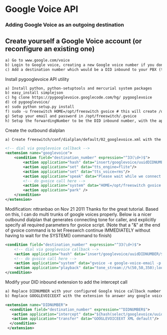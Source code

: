 
# Google Voice API 

 

### Adding Google Voice as an outgoing destination

## Create yourself a Google Voice account (or reconfigure an existing one)

```xml
a) Go to www.google.com/voice 
b) Login to Google voice, creating a new Google voice number if you don't have one yet
c) Add a destination number which would be a DID inbound to your PBX (this will be the number google voice calls back on when establishing the outbound call)
```

Install pygooglevoice API utility

```xml
a) Install python, python-setuptools and mercurial system packages
b) easy_install simplejson 
c) hg clone https://pygooglevoice.googlecode.com/hg/ pygooglevoice
d) cd pygooglevoice/
e) sudo python setup.py install
f) sudo -u freeswitch HOME=/opt/freeswitch gvoice # this will create /opt/freeswitch/.gvoice
g) Setup your email and password in /opt/freeswitch/.gvoice
h) Setup the forwardingNumber to be the DID inbound number, with the appropriate phoneType
```

Create the outbound dialplan

```xml
a) Create freeswitch/conf/dialplan/default/02_googlevoice.xml with the following contents (replacing DIDNUMBER with the number above):

<!-- dial via googlevoice callback -->
<extension name="googlevoice">
	<condition field="destination_number" expression="^33(\d+)$">
		<action application="hash" data="insert/googlevoice/uuidDIDNUMBER/${uuid}" />
		<action application="set" data="tts_engine=flite"/>                                                                                                     
		<action application="set" data="tts_voice=rms"/>                                                                                                        
		<action application="speak" data="Please wait while we connect you via Google Voice"/>
		<!-- do gvoice call here -->
		<action application="system" data="HOME=/opt/freeswitch gvoice call $1" />
		<action application="park" />
	</condition>
</extension>
```

Modification: nttranbao on Nov 21 2011 Thanks for the great tutorial. Based on this, I can do multi trunks of google voices properly. Below is a nicer outbound dialplan that generates connecting tone for caller, and explicitly specify all required parameters for gvoice script. (Note that a "&" at the end of gvoice command is to let Freeswich continue IMMEDIATELY without having to wait for the SYSTEM() command to finish)

```xml
<condition field="destination_number" expression="^33(\d+)$">
	<!-- dial via googlevoice callback -->
	<action application="hash" data="insert/googlevoice/uuidDIDNUMBER/${uuid}" />
	<!-- do gvoice call here -->
	<action application="system" data="gvoice -e google-voice-email -p google-voice-password call $1 10-digit-callback-No &" />
	<action application="playback" data="tone_stream://%(50,50,350);loops=-1" />	
</condition>


```

Modify your DID inbound extension to add the intercept call

```xml
a) Replace DIDNUMBER with your configured Google Voice callback number
b) Replace GOOGLEVOICEEXT with the extension to answer any google voice calls to the DIDNUMBER that don't have an attached outgoing call.

<extension name="DIDNUMBER">
  <condition field="destination_number" expression="^DIDNUMBER$">
   <action application="intercept" data="${hash(select/googlevoice/uuidDIDNUMBER)}" />
   <action application="transfer" data="GOOGLEVOICEEXT XML default"/>
  </condition>
 </extension>
```



